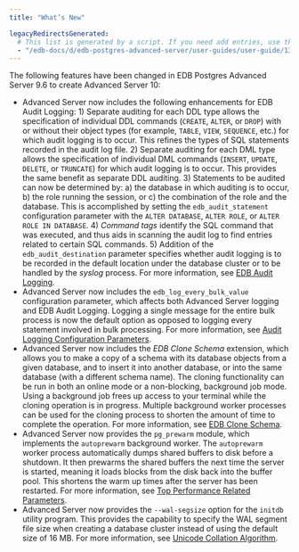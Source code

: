 ```yaml
---
title: "What’s New"

legacyRedirectsGenerated:
  # This list is generated by a script. If you need add entries, use the `legacyRedirects` key.
  - "/edb-docs/d/edb-postgres-advanced-server/user-guides/user-guide/13/introduction.html"
---
```


The following features have been changed in EDB Postgres Advanced Server 9.6 to create Advanced Server 10:

-   Advanced Server now includes the following enhancements for EDB Audit Logging: 1) Separate auditing for each DDL type allows the specification of individual DDL commands (`CREATE`, `ALTER`, or `DROP`) with or without their object types (for example, `TABLE`, `VIEW`, `SEQUENCE`, etc.) for which audit logging is to occur. This refines the types of SQL statements recorded in the audit log file. 2) Separate auditing for each DML type allows the specification of individual DML commands (`INSERT`, `UPDATE`, `DELETE`, or `TRUNCATE`) for which audit logging is to occur. This provides the same benefit as separate DDL auditing. 3) Statements to be audited can now be determined by: a) the database in which auditing is to occur, b) the role running the session, or c) the combination of the role and the database. This is accomplished by setting the `edb_audit_statement` configuration parameter with the `ALTER DATABASE`, `ALTER ROLE`, or `ALTER ROLE IN DATABASE`. 4) *Command tags* identify the SQL command that was executed, and thus aids in scanning the audit log to find entries related to certain SQL commands. 5) Addition of the `edb_audit_destination` parameter specifies whether audit logging is to be recorded in the default location under the database cluster or to be handled by the *syslog* process. For more information, see [EDB Audit Logging](../03_database_administration/05_edb_audit_logging/#edb_audit_logging).
-   Advanced Server now includes the `edb_log_every_bulk_value` configuration parameter, which affects both Advanced Server logging and EDB Audit Logging. Logging a single message for the entire bulk process is now the default option as opposed to logging every statement involved in bulk processing. For more information, see [Audit Logging Configuration Parameters](../03_database_administration/05_edb_audit_logging/01_audit_logging_configuration_parameters/#audit_logging_configuration_parameters).
-   Advanced Server now includes the *EDB Clone Schema* extension, which allows you to make a copy of a schema with its database objects from a given database, and to insert it into another database, or into the same database (with a different schema name). The cloning functionality can be run in both an online mode or a non-blocking, background job mode. Using a background job frees up access to your terminal while the cloning operation is in progress. Multiple background worker processes can be used for the cloning process to shorten the amount of time to complete the operation. For more information, see [EDB Clone Schema](../14_edb_clone_schema/#edb_clone_schema).
-   Advanced Server now provides the `pg_prewarm` module, which implements the `autoprewarm` background worker. The `autoprewarm` worker process automatically dumps shared buffers to disk before a shutdown. It then prewarms the shared buffers the next time the server is started, meaning it loads blocks from the disk back into the buffer pool. This shortens the warm up times after the server has been restarted. For more information, see [Top Performance Related Parameters](../03_database_administration/01_configuration_parameters/03_configuration_parameters_by_functionality/01_top_performance_related_parameters/16_pg_prewarm.autoprewarm/#pg_prewarm.autoprewarm).
-   Advanced Server now provides the `--wal-segsize` option for the `initdb` utility program. This provides the capability to specify the WAL segment file size when creating a database cluster instead of using the default size of 16 MB. For more information, see [Unicode Collation Algorithm](../03_database_administration/06_unicode_collation_algorithm/#customizable_wal_segment_file_size).

